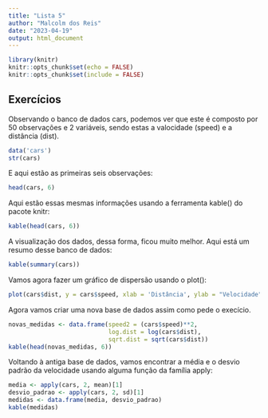---
title: "Lista 5"
author: "Malcolm dos Reis"
date: "2023-04-19"
output: html_document
---

```{r setup, include=FALSE}
library(knitr)
knitr::opts_chunk$set(echo = FALSE)
knitr::opts_chunk$set(include = FALSE)
```

## Exercícios

Observando o banco de dados cars, podemos ver que este é composto por 50 observações e 2 variáveis, sendo estas a valocidade (speed) e a distância (dist).

```{r cars, include=TRUE}
data('cars')
str(cars)
```

E aqui estão as primeiras seis observações:

```{r primeiras_linhas, include=TRUE}
head(cars, 6)
```

Aqui estão essas mesmas informações usando a ferramenta kable() do pacote knitr:

```{r usando_kable, echo=TRUE, include=TRUE}
kable(head(cars, 6))
```

A visualização dos dados, dessa forma, ficou muito melhor.
Aqui está um resumo desse banco de dados:
```{r sumario_cars, include=TRUE}
kable(summary(cars))
```

Vamos agora fazer um gráfico de dispersão usando o plot():

```{r grafico, echo=TRUE, include=TRUE, fig.height=5, fig.width=5, fig.align='center', fig.cap="O primeiro gráfico feito em um documento Rmd"}
plot(cars$dist, y = cars$speed, xlab = 'Distância', ylab = "Velocidade")

```

Agora vamos criar uma nova base de dados assim como pede o execício.

```{r novos_dados, echo=TRUE, include=TRUE}
novas_medidas <- data.frame(speed2 = (cars$speed)**2, 
                            log.dist = log(cars$dist), 
                            sqrt.dist = sqrt(cars$dist))
kable(head(novas_medidas, 6))
```

Voltando à antiga base de dados, vamos encontrar a média e o desvio padrão da velocidade usando alguma função da família apply:

```{r medidas, echo=TRUE, include=TRUE}
media <- apply(cars, 2, mean)[1]
desvio_padrao <- apply(cars, 2, sd)[1]
medidas <- data.frame(media, desvio_padrao)
kable(medidas)
```











